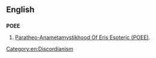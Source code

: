 ==English==
{{wikipedia}}
==={{initialism}}===
'''POEE'''
# [[w:POEE#POEE|Paratheo-Anametamystikhood Of Eris Esoteric (POEE)]].
[[Category:en:Discordianism]]